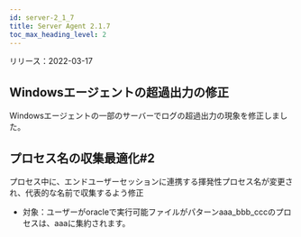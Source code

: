 ```yaml
---
id: server-2_1_7
title: Server Agent 2.1.7
toc_max_heading_level: 2
---
```


リリース：2022-03-17

## Windowsエージェントの超過出力の修正

Windowsエージェントの一部のサーバーでログの超過出力の現象を修正しました。

## プロセス名の収集最適化#2

プロセス中に、エンドユーザーセッションに連携する揮発性プロセス名が変更され、代表的な名前で収集するよう修正

-   対象：ユーザーがoracleで実行可能ファイルがパターンaaa_bbb_cccのプロセスは、aaaに集約されます。
